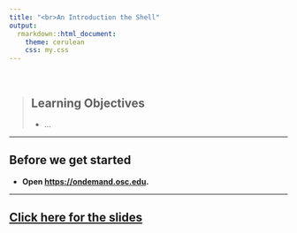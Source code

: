 ```yaml
---
title: "<br>An Introduction the Shell"
output:
  rmarkdown::html_document:
    theme: cerulean
    css: my.css
---
```


<br>

> ## Learning Objectives
>
> * ...

------------

## Before we get started

- **Open <a href="https://ondemand.osc.edu/" target="_blank">https://ondemand.osc.edu</a>.**

------------

## <a href="slides/03-shell.html" target="_blank">Click here for the slides</a>

<br> <br>
